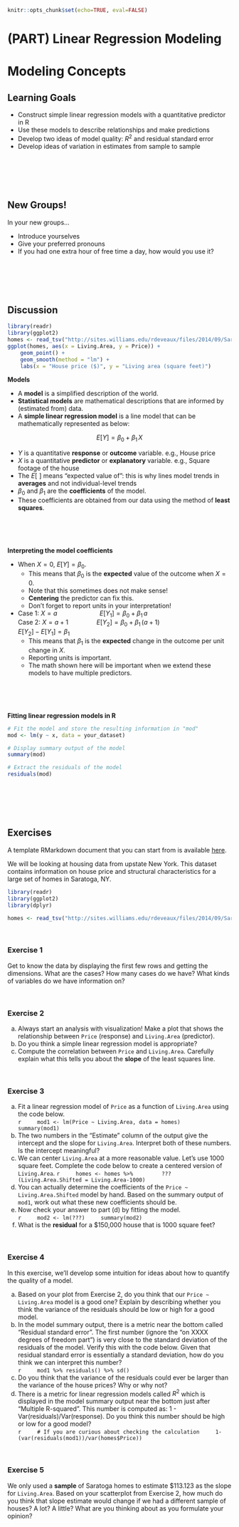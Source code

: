 ```r
knitr::opts_chunk$set(echo=TRUE, eval=FALSE)
```

# (PART) Linear Regression Modeling {-}

# Modeling Concepts

## Learning Goals {-}

- Construct simple linear regression models with a quantitative predictor in R
- Use these models to describe relationships and make predictions
- Develop two ideas of model quality: $R^2$ and residual standard error
- Develop ideas of variation in estimates from sample to sample

<br><br><br><br>

## New Groups! {-}

In your new groups...

- Introduce yourselves
- Give your preferred pronouns
- If you had one extra hour of free time a day, how would you use it?


<br><br><br><br>

## Discussion {-}

```r
library(readr)
library(ggplot2)
homes <- read_tsv("http://sites.williams.edu/rdeveaux/files/2014/09/Saratoga.txt")
ggplot(homes, aes(x = Living.Area, y = Price)) +
    geom_point() +
    geom_smooth(method = "lm") +
    labs(x = "House price ($)", y = "Living area (square feet)")
```

**Models**

- A **model** is a simplified description of the world.
- **Statistical models** are mathematical descriptions that are informed by (estimated from) data.
- A **simple linear regression model** is a line model that can be mathematically represented as below:

$$ E[Y] = \beta_0 + \beta_1\,X $$

- $Y$ is a quantitative **response** or **outcome** variable. e.g., House price
- $X$ is a quantitative **predictor** or **explanatory** variable. e.g., Square footage of the house
- The $E[\,\,]$ means "expected value of": this is why lines model trends in **averages** and not individual-level trends
- $\beta_0$ and $\beta_1$ are the **coefficients** of the model.
- These coefficients are obtained from our data using the method of **least squares**.

<br><br><br>

**Interpreting the model coefficients**

- When $X = 0$, $E[Y] = \beta_0$.
    - This means that $\beta_0$ is the **expected** value of the outcome when $X = 0$.
    - Note that this sometimes does not make sense!
    - **Centering** the predictor can fix this.
    - Don't forget to report units in your interpretation!
<br>
- Case 1: $X = a \qquad\qquad\qquad E[Y_1] = \beta_0 + \beta_1\,a$    
    Case 2: $X = a+1 \qquad\qquad E[Y_2] = \beta_0 + \beta_1\,(a+1)$        
    $E[Y_2] - E[Y_1] = \beta_1$
    - This means that $\beta_1$ is the **expected** change in the outcome per unit change in $X$.
    - Reporting units is important.
    - The math shown here will be important when we extend these models to have multiple predictors.

<br><br><br>

**Fitting linear regression models in R**

```r
# Fit the model and store the resulting information in "mod"
mod <- lm(y ~ x, data = your_dataset)

# Display summary output of the model
summary(mod)

# Extract the residuals of the model
residuals(mod)
```

<br><br><br><br>

## Exercises {-}

A template RMarkdown document that you can start from is available [here](template_rmds/05-lin-reg-concepts.Rmd).

We will be looking at housing data from upstate New York. This dataset contains information on house price and structural characteristics for a large set of homes in Saratoga, NY.

```r
library(readr)
library(ggplot2)
library(dplyr)

homes <- read_tsv("http://sites.williams.edu/rdeveaux/files/2014/09/Saratoga.txt")
```

<br>

### Exercise 1 {-}

Get to know the data by displaying the first few rows and getting the dimensions. What are the cases? How many cases do we have? What kinds of variables do we have information on?

<br>

### Exercise 2 {-}

a. Always start an analysis with visualization! Make a plot that shows the relationship between `Price` (response) and `Living.Area` (predictor).
b. Do you think a simple linear regression model is appropriate?
c. Compute the correlation between `Price` and `Living.Area`. Carefully explain what this tells you about the **slope** of the least squares line.

<br>

### Exercise 3 {-}

a. Fit a linear regression model of `Price` as a function of `Living.Area` using the code below.    
    ```r
    mod1 <- lm(Price ~ Living.Area, data = homes)
    summary(mod1)
    ```
b. The two numbers in the "Estimate" column of the output give the intercept and the slope for `Living.Area`. Interpret both of these numbers. Is the intercept meaningful?
c. We can center `Living.Area` at a more reasonable value. Let's use 1000 square feet. Complete the code below to create a centered version of `Living.Area`.
    ```r
    homes <- homes %>%
        ???(Living.Area.Shifted = Living.Area-1000)
    ```
d. You can actually determine the coefficients of the `Price ~ Living.Area.Shifted` model by hand. Based on the summary output of `mod1`, work out what these new coefficients should be.
e. Now check your answer to part (d) by fitting the model.    
    ```r
    mod2 <- lm(???)
    summary(mod2)
    ```
f. What is the **residual** for a $150,000 house that is 1000 square feet?

<br>

### Exercise 4 {-}

In this exercise, we'll develop some intuition for ideas about how to quantify the quality of a model.

a. Based on your plot from Exercise 2, do you think that our `Price ~ Living.Area` model is a good one? Explain by describing whether you think the variance of the residuals should be low or high for a good model.
b. In the model summary output, there is a metric near the bottom called "Residual standard error". The first number (ignore the "on XXXX degrees of freedom part") is very close to the standard deviation of the residuals of the model. Verify this with the code below. Given that residual standard error is essentially a standard deviation, how do you think we can interpret this number?    
    ```r
    mod1 %>% residuals() %>% sd()
    ```
c. Do you think that the variance of the residuals could ever be larger than the variance of the house prices? Why or why not?
d. There is a metric for linear regression models called $R^2$ which is displayed in the model summary output near the bottom just after "Multiple R-squared". This number is computed as: 1 - Var(residuals)/Var(response). Do you think this number should be high or low for a good model?    
    ```r
    # If you are curious about checking the calculation
    1-(var(residuals(mod1))/var(homes$Price))
    ```

<br>

### Exercise 5 {-}

We only used a **sample** of Saratoga homes to estimate $113.123 as the slope for `Living.Area`. Based on your scatterplot from Exercise 2, how much do you think that slope estimate would change if we had a different sample of houses? A lot? A little? What are you thinking about as you formulate your opinion?












